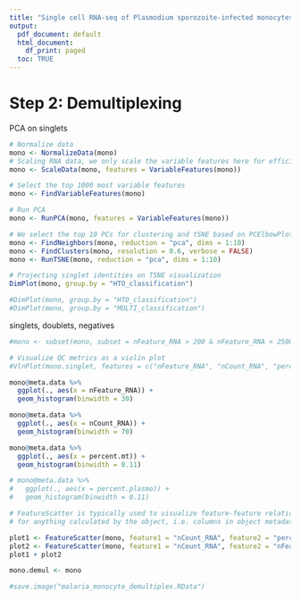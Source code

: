 ```yaml
---
title: "Single cell RNA-seq of Plasmodium sporozoite-infected monocytes - demultiplexing"
output:
  pdf_document: default
  html_document:
    df_print: paged
  toc: TRUE
---
```


<!-- ```{r, echo = F} -->
<!-- # knitr::opts_chunk$set(warning = F, message = F) -->
<!-- # knitr::opts_chunk$set(fig.pos = "!H", out.extra = "") -->
<!-- #knitr::opts_chunk$set(tidy.opts=list(width.cutoff=80),tidy=TRUE) -->

<!-- ``` -->

<!-- ```{r load_libraries, echo = F, message = F, warning = F} -->
<!-- library(Seurat) -->
<!-- library(patchwork) -->
<!-- library(readxl) -->
<!-- library(tidyverse) -->
<!-- library(ggplot2) -->
<!-- library(ggpubr) -->
<!-- library(reshape2) -->
<!-- library(broom) -->
<!-- library(stringr) -->
<!-- # remotes::install_github('chris-mcginnis-ucsf/DoubletFinder') -->
<!-- # library(DoubletFinder) -->
<!-- ``` -->

<!-- ```{r} -->
<!-- load("malaria_monocyte_QC.RData") -->
<!-- ``` -->

# Step 2: Demultiplexing 

PCA on singlets
```r

# Normalize data
mono <- NormalizeData(mono)
# Scaling RNA data, we only scale the variable features here for efficiency
mono <- ScaleData(mono, features = VariableFeatures(mono))

# Select the top 1000 most variable features
mono <- FindVariableFeatures(mono)

# Run PCA
mono <- RunPCA(mono, features = VariableFeatures(mono))

# We select the top 10 PCs for clustering and tSNE based on PCElbowPlot
mono <- FindNeighbors(mono, reduction = "pca", dims = 1:10)
mono <- FindClusters(mono, resolution = 0.6, verbose = FALSE)
mono <- RunTSNE(mono, reduction = "pca", dims = 1:10)

# Projecting singlet identities on TSNE visualization
DimPlot(mono, group.by = "HTO_classification")

#DimPlot(mono, group.by = "HTO_classification")
#DimPlot(mono, group.by = "MULTI_classification")
```

singlets, doublets, negatives
```r
#mono <- subset(mono, subset = nFeature_RNA > 200 & nFeature_RNA < 2500 & percent.mt < 5)

# Visualize QC metrics as a violin plot
#VlnPlot(mono.singlet, features = c("nFeature_RNA", "nCount_RNA", "percent.mt"), ncol = 3)

mono@meta.data %>% 
  ggplot(., aes(x = nFeature_RNA)) +
  geom_histogram(binwidth = 30)

mono@meta.data %>% 
  ggplot(., aes(x = nCount_RNA)) +
  geom_histogram(binwidth = 70)

mono@meta.data %>% 
  ggplot(., aes(x = percent.mt)) +
  geom_histogram(binwidth = 0.11)

# mono@meta.data %>% 
#   ggplot(., aes(x = percent.plasmo)) +
#   geom_histogram(binwidth = 0.11)

# FeatureScatter is typically used to visualize feature-feature relationships, but can be used
# for anything calculated by the object, i.e. columns in object metadata, PC scores etc.

plot1 <- FeatureScatter(mono, feature1 = "nCount_RNA", feature2 = "percent.mt")
plot2 <- FeatureScatter(mono, feature1 = "nCount_RNA", feature2 = "nFeature_RNA")
plot1 + plot2
```

```r
mono.demul <- mono
```


```r
#save.image("malaria_monocyte_demultiplex.RData")

```